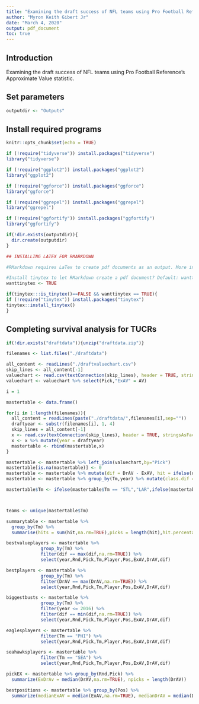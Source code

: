 ```yaml
---
title: "Examining the draft success of NFL teams using Pro Football Reference's Approximate Value statistic"
author: "Myron Keith Gibert Jr"
date: "March 4, 2020"
output: pdf_document
toc: true
---
```


## Introduction
Examining the draft success of NFL teams using Pro Football Reference's Approximate Value statistic. 

## Set parameters

```r

outputdir <- "Outputs"

```

## Install required programs

```r
knitr::opts_chunk$set(echo = TRUE)

if (!require("tidyverse")) install.packages("tidyverse")
library("tidyverse")

if (!require("ggplot2")) install.packages("ggplot2")
library("ggplot2")

if (!require("ggforce")) install.packages("ggforce")
library("ggforce")

if (!require("ggrepel")) install.packages("ggrepel")
library("ggrepel")

if (!require("ggfortify")) install.packages("ggfortify")
library("ggfortify")

```

```r
if(!dir.exists(outputdir)){
  dir.create(outputdir)
}
```


```r
## INSTALLING LATEX FOR RMARKDOWN

#RMarkdown requires LaTex to create pdf documents as an output. More information can be found [here](https://bookdown.org/yihui/rmarkdown/pdf-document.html). Alternatively, output can be set to "html_document" or "word_document". End users may install LaTex by setting the "wanttinytex" variable to FALSE and running the following script:

#Install tinytex to let RMarkdown create a pdf document? Default: wanttinytex <- FALSE
wanttinytex <- TRUE

if(tinytex:::is_tinytex()==FALSE && wanttinytex == TRUE){
if (!require("tinytex")) install.packages("tinytex")
tinytex::install_tinytex()
}
```

## Completing survival analysis for TUCRs

```r
if(!dir.exists("draftdata")){unzip("draftdata.zip")}

filenames <- list.files("./draftdata")

all_content <- readLines("./draftvaluechart.csv")
skip_lines <- all_content[-1]
valuechart <- read.csv(textConnection(skip_lines), header = TRUE, stringsAsFactors = FALSE)
valuechart <- valuechart %>% select(Pick,"ExAV" = AV)
```

```r
i = 1

mastertable <- data.frame()

for(i in 1:length(filenames)){
  all_content = readLines(paste("./draftdata/",filenames[i],sep=""))
  draftyear <- substr(filenames[i], 1, 4)
  skip_lines = all_content[-1]
  x <- read.csv(textConnection(skip_lines), header = TRUE, stringsAsFactors = FALSE)
  x <- x %>% mutate(year = draftyear)
  mastertable <- rbind(mastertable,x)
}

mastertable <- mastertable %>% left_join(valuechart,by="Pick") 
mastertable[is.na(mastertable)] <- 0
mastertable <- mastertable %>% mutate(dif = DrAV - ExAV, hit = ifelse(dif>=0,1,0))
mastertable <- mastertable %>% group_by(Tm,year) %>% mutate(class.dif = sum(dif,na.rm=TRUE)) 

mastertable$Tm <- ifelse(mastertable$Tm == "STL","LAR",ifelse(mastertable$Tm == "SDG","LAC",mastertable$Tm))



teams <- unique(mastertable$Tm)
```

```r
summarytable <- mastertable %>%
  group_by(Tm) %>%
  summarise(hits = sum(hit,na.rm=TRUE),picks = length(hit),hit.percentage = hits/picks,totalvalue = sum(dif,na.rm=TRUE))
```

```r

bestvalueplayers <- mastertable %>% 
             group_by(Tm) %>%
             filter(dif == max(dif,na.rm=TRUE)) %>%
             select(year,Rnd,Pick,Tm,Player,Pos,ExAV,DrAV,dif)

```

```r

bestplayers <- mastertable %>% 
             group_by(Tm) %>%
             filter(DrAV == max(DrAV,na.rm=TRUE)) %>%
             select(year,Rnd,Pick,Tm,Player,Pos,ExAV,DrAV,dif)

```

```r

biggestbusts <- mastertable %>% 
             group_by(Tm) %>%
             filter(year <= 2016) %>%
             filter(dif == min(dif,na.rm=TRUE)) %>%
             select(year,Rnd,Pick,Tm,Player,Pos,ExAV,DrAV,dif)

```

```r

eaglesplayers <- mastertable %>% 
             filter(Tm == "PHI") %>%
             select(year,Rnd,Pick,Tm,Player,Pos,ExAV,DrAV,dif)

seahawksplayers <- mastertable %>% 
             filter(Tm == "SEA") %>%
             select(year,Rnd,Pick,Tm,Player,Pos,ExAV,DrAV,dif)

```

```r

pickEX <- mastertable %>% group_by(Rnd,Pick) %>%
  summarize(ExDrAv = median(DrAV,na.rm=TRUE), npicks = length(DrAV))

```

```r

bestpositions <- mastertable %>% group_by(Pos) %>%
  summarize(medianExAV = median(ExAV,na.rm=TRUE), medianDrAV = median(DrAV,na.rm=TRUE), medianDiff = median(dif,na.rm=TRUE),nplayers = length(dif))

```
